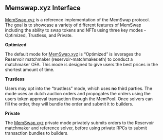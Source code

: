 ## Memswap.xyz Interface

[MemSwap.xyz](http://MemSwap.xyz) is a reference implementation of the MemSwap protocol. The goal is to showcase a variety of different features of MemSwap including the ability to swap tokens and NFTs using three key modes - Optimized, Trustless, and Private.

**Optimized**

The default mode for [MemSwap.xyz](http://MemSwap.xyz) is “Optimized” is leverages the Reservoir matchmaker (reservoir-matchmaker.eth) to conduct a matchmaker OFA. This mode is designed to give users the best prices in the shortest amount of time.

**Trustless**

Users may opt into the “trustless” mode, which uses **no** third parties. The mode uses an dutch auction orders and propogates the orders using the users token approval transaction through the MemPool. Once solvers can fill the order, they will bundle the order and submit it to builders.

**Private**

The [MemSwap.xyz](http://MemSwap.xyz) private mode privately submits orders to the Reservoir matchmaker and reference solver, before using private RPCs to submit transaction bundles to builders.
